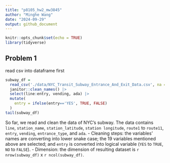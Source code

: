 ```yaml
---
title: "p8105_hw2_mw3845"
author: "Minghe Wang"
date: "2024-09-29"
output: github_document
---
```


```r
knitr::opts_chunk$set(echo = TRUE)
library(tidyverse)
```

## Problem 1

read csv into dataframe first

```r

subway_df = 
  read_csv('./data/NYC_Transit_Subway_Entrance_And_Exit_Data.csv', na = "") |>
  janitor::clean_names() |>
  select(line:entry, vending, ada) |>
  mutate(
    entry = ifelse(entry=='YES', TRUE, FALSE)
  )
tail(subway_df)
```

So far, we read and clean the data of NYC's subway. The data contains ` line`, `station_name`, `station_latitude`, `station longitude`, `route1` to `route11`, `entry`, `vending`, `entrance_type`, and `ada`. 
- Cleaning steps: the variables' names are converting into lower snake case; the 19 variables mentioned above are selected; and `entry` is converted into logical variable (`YES` to `TRUE`, `NO` to `FALSE`).
- Dimension: the dimension of resulting dataset is `r nrow(subway_df)` x `r ncol(subway_df)`.
